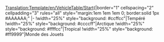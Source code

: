 <noinclude>[[Translation:Template/en/VehicleTable/Start]]</noinclude><noinclude></noinclude>{|border="1" cellspacing="2" cellpadding="3" rules="all" style="margin:1em 1em 1em 0; border:solid 1px #AAAAAA;"
|-
!width="25%" style="background: #ccffcc"|Tempéré
!width="25%" style="background: #ccccff"|Arctique
!width="25%" style="background: #ffffcc"|Tropical
!width="25%" style="background: #ff9999"|Monde des Jouets